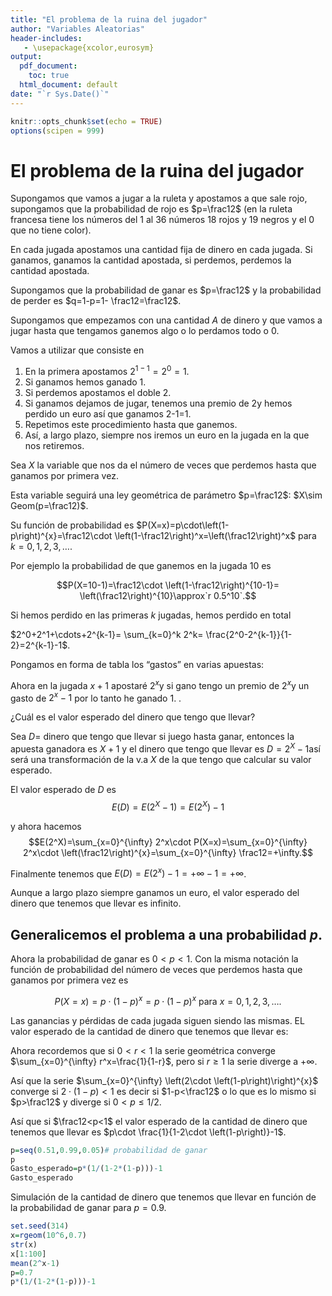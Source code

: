 ```yaml
---
title: "El problema de la ruina del jugador"
author: "Variables Aleatorias"
header-includes:
   - \usepackage{xcolor,eurosym}
output:
  pdf_document: 
    toc: true
  html_document: default
date: "`r Sys.Date()`"
---
```


```r
knitr::opts_chunk$set(echo = TRUE)
options(scipen = 999)
```


# El problema de la ruina del jugador

Supongamos que vamos a  jugar a la ruleta   y apostamos a que sale rojo, 
supongamos que la probabilidad de rojo es  $p=\frac12$ (en la ruleta francesa
tiene los números del 1 al 36 números 18 rojos y 19 negros y el 0 que no tiene color). 

En cada jugada apostamos una cantidad fija de dinero en cada jugada. Si ganamos,
ganamos la cantidad apostada, si perdemos, perdemos la cantidad apostada.

Supongamos que la probabilidad de ganar es $p=\frac12$ y la probabilidad de 
perder es $q=1-p=1- \frac12=\frac12$. 

Supongamos que empezamos con una cantidad $A$ de dinero y que vamos a jugar 
hasta que tengamos ganemos algo o lo perdamos todo o $0$.
 
Vamos a utilizar \textcolor{red}{un truco o martingala} que consiste en 

1. En la primera apostamos $2^{1-1}=2^0=1$\euro. 
2. Si ganamos hemos ganado 1\euro.
3. Si perdemos apostamos  el doble 2\euro.
4. Si ganamos dejamos de jugar,  tenemos una premio de  2\euro   y hemos 
perdido 
un euro así que ganamos 2-1=1\euro.
5. Repetimos  este procedimiento hasta que ganemos.
6. Así, a largo plazo, siempre nos iremos \textcolor{red}{ganando} 
un euro en la jugada en la  que nos retiremos.


Sea $X$ la variable  que nos da el número de veces que perdemos hasta que 
ganamos por primera vez.

Esta variable seguirá una ley geométrica de parámetro 
$p=\frac12$: $X\sim Geom(p=\frac12)$.

Su función de probabilidad es $P(X=x)=p\cdot\left(1-p\right)^{x}=\frac12\cdot \left(1-\frac12\right)^x=\left(\frac12\right)^x$ para $k=0,1,2,3,\ldots$.


Por ejemplo la probabilidad de que ganemos en la jugada 10 es 

$$P(X=10-1)=\frac12\cdot \left(1-\frac12\right)^{10-1}=
\left(\frac12\right)^{10}\approx`r 0.5^10`.$$


Si hemos perdido en las primeras $k$ jugadas, hemos perdido en  total 

$2^0+2^1+\cdots+2^{k-1}=
\sum_{k=0}^k 2^k=
\frac{2^0-2^{k-1}}{1-2}=2^{k-1}-1$\euro.

Pongamos en forma de tabla los "gastos" en varias apuestas:


\begin{table}[h]
\centering
\begin{tabular}{|c|c|c|c|}
\hline 
Jugada $x$ & Apuesta & Gasto total si pierdo & Ganado\\\hline
1 & $2^{1-1}=1$ & 1 & -1\\
2 & $2^{2-1}=2$ & 3 & -3\\
3 & $2^{3-1}=4$ & 7 & -7 \\
4 & $2^{4-1}=8$ & 15 & - 15\\
\vdots & \vdots & \vdots & \\
$x$ & $2^{x-1}$ & 
$\displaystyle\sum_{k=0}^{x-1} 2^k=\frac{2^0-2^{k-1}\cdot 2}{1-2}=2^{x}-1$& $-2^x+1$\\\hline
\end{tabular}
\end{table}

Ahora en la jugada $x+1$  apostaré $2^{x}$\euro y si gano tengo un premio de  $2^{x}$\euro y un gasto de $2^{x}-1$ por lo tanto he ganado 1\euro. 
.

¿Cuál es el valor esperado del dinero que tengo que llevar?


Sea $D=$ dinero que tengo que llevar si juego hasta ganar, entonces la apuesta ganadora es $X+1$ y el dinero que tengo que llevar es $D=2^{X}-1$\euro así será una transformación de la v.a $X$ de la que tengo que calcular su valor esperado.

El valor esperado de $D$ es 
$$E(D)=E(2^X-1)=E(2^X)-1$$ 

y ahora hacemos 
$$E(2^X)=\sum_{x=0}^{\infty} 2^x\cdot P(X=x)=\sum_{x=0}^{\infty} 2^x\cdot \left(\frac12\right)^{x}=\sum_{x=0}^{\infty} \frac12=+\infty.$$

Finalmente tenemos que $E(D)=E(2^x)-1=+\infty-1=+\infty$.

\textcolor{red}{Conclusión:} Aunque a largo plazo siempre ganamos un euro, el valor esperado del dinero que tenemos que llevar es infinito.   



## Generalicemos el problema a una probabilidad $p$.  

Ahora la probabilidad de ganar es $0<p<1$. Con la misma notación la función de probabilidad del número de veces que perdemos hasta que ganamos por primera vez es

$$P(X=x)=p\cdot\left(1-p\right)^{x}=p\cdot 
\left(1-p\right)^x\text{ para } x=0,1,2,3,\ldots.$$


Las ganancias y pérdidas de cada jugada siguen siendo las mismas.
EL valor esperado de la cantidad de dinero que tenemos que llevar es:


\begin{align*}
E(2^X-1)=E(2^X)-1& =\sum_{x=0}^{\infty} 2^x\cdot p\cdot \left(1-p\right)^{x}-1=p\cdot \sum_{x=0}^{\infty} 2^x\cdot \left(1-p\right)^{x}-1=p\cdot \sum_{x=0}^{\infty} \left(2\cdot \left(1-p\right)\right)^{x}-1\\
&= p\cdot \frac{1}{1-2\cdot \left(1-p\right)}-1.    
\end{align*}




Ahora recordemos que si $0<r<1$ la serie geométrica converge  $\sum_{x=0}^{\infty} r^x=\frac{1}{1-r}$, pero si $r\geq 1$ la serie diverge a $+\infty$.

Así que la serie $\sum_{x=0}^{\infty} \left(2\cdot \left(1-p\right)\right)^{x}$ converge si $2\cdot \left(1-p\right)<1$ es decir si $1-p<\frac12$ o lo que es lo mismo si $p>\frac12$ y diverge si $0<p\leq 1/2$.


Así que si $\frac12<p<1$ el valor esperado de la cantidad de dinero que tenemos que llevar es $p\cdot \frac{1}{1-2\cdot \left(1-p\right)}-1$.

```r
p=seq(0.51,0.99,0.05)# probabilidad de ganar
p
Gasto_esperado=p*(1/(1-2*(1-p)))-1
Gasto_esperado
```
Simulación de la cantidad de dinero que tenemos que llevar en función de la probabilidad de ganar para $p=0.9$.

```r
set.seed(314)
x=rgeom(10^6,0.7)
str(x)
x[1:100]
mean(2^x-1)
p=0.7
p*(1/(1-2*(1-p)))-1

```
